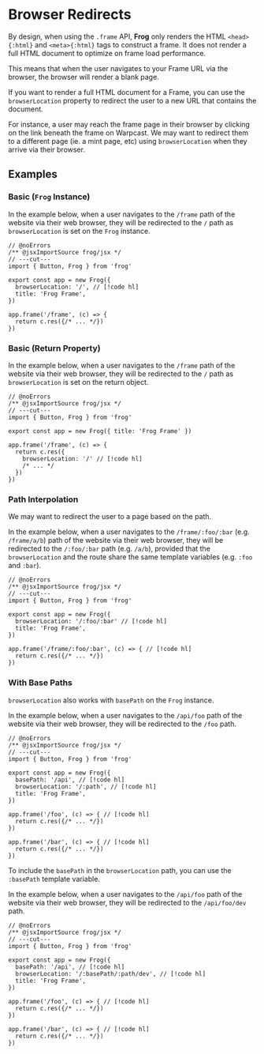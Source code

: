 # Browser Redirects

By design, when using the `.frame` API, **Frog** only renders the HTML `<head>{:html}` and `<meta>{:html}` tags to construct a frame.
It does not render a full HTML document to optimize on frame load performance.

This means that when the user navigates to your Frame URL via the browser, the browser will render a blank page.

If you want to render a full HTML document for a Frame, you can use the `browserLocation` property to redirect the user 
to a new URL that contains the document.

For instance, a user may reach the frame page in their browser by clicking on the link beneath the frame on Warpcast.
We may want to redirect them to a different page (ie. a mint page, etc) using `browserLocation` when they arrive via their browser.

## Examples

### Basic (`Frog` Instance)

In the example below, when a user navigates to the `/frame` path of the website via their web browser, 
they will be redirected to the `/` path as `browserLocation` is set on the `Frog` instance.

```tsx twoslash
// @noErrors
/** @jsxImportSource frog/jsx */
// ---cut---
import { Button, Frog } from 'frog'
 
export const app = new Frog({
  browserLocation: '/', // [!code hl]
  title: 'Frog Frame',
})
 
app.frame('/frame', (c) => {
  return c.res({/* ... */})
})
```

### Basic (Return Property)

In the example below, when a user navigates to the `/frame` path of the website via their web browser, 
they will be redirected to the `/` path as `browserLocation` is set on the return object.

```tsx twoslash
// @noErrors
/** @jsxImportSource frog/jsx */
// ---cut---
import { Button, Frog } from 'frog'
 
export const app = new Frog({ title: 'Frog Frame' })
 
app.frame('/frame', (c) => {
  return c.res({
    browserLocation: '/' // [!code hl]
    /* ... */
  })
})
```

### Path Interpolation

We may want to redirect the user to a page based on the path.

In the example below, when a user navigates to the `/frame/:foo/:bar` (e.g. `/frame/a/b`) path of the website via their web browser, 
they will be redirected to the `/:foo/:bar` path (e.g. `/a/b`), provided that the `browserLocation` and the route share the same template variables (e.g. `:foo` and `:bar`).

```tsx twoslash
// @noErrors
/** @jsxImportSource frog/jsx */
// ---cut---
import { Button, Frog } from 'frog'
 
export const app = new Frog({
  browserLocation: '/:foo/:bar' // [!code hl]
  title: 'Frog Frame',
})
 
app.frame('/frame/:foo/:bar', (c) => { // [!code hl]
  return c.res({/* ... */})
})
```

### With Base Paths

`browserLocation` also works with `basePath` on the `Frog` instance.

In the example below, when a user navigates to the `/api/foo` path of the website via their web browser, 
they will be redirected to the `/foo` path.

```tsx twoslash
// @noErrors
/** @jsxImportSource frog/jsx */
// ---cut---
import { Button, Frog } from 'frog'
 
export const app = new Frog({
  basePath: '/api', // [!code hl]
  browserLocation: '/:path', // [!code hl]
  title: 'Frog Frame',
})
 
app.frame('/foo', (c) => { // [!code hl]
  return c.res({/* ... */})
})

app.frame('/bar', (c) => { // [!code hl]
  return c.res({/* ... */})
})
```

To include the `basePath` in the `browserLocation` path, you can use the `:basePath` template variable.

In the example below, when a user navigates to the `/api/foo` path of the website via their web browser, 
they will be redirected to the `/api/foo/dev` path.

```tsx twoslash
// @noErrors
/** @jsxImportSource frog/jsx */
// ---cut---
import { Button, Frog } from 'frog'
 
export const app = new Frog({
  basePath: '/api', // [!code hl]
  browserLocation: '/:basePath/:path/dev', // [!code hl]
  title: 'Frog Frame',
})
 
app.frame('/foo', (c) => { // [!code hl]
  return c.res({/* ... */})
})

app.frame('/bar', (c) => { // [!code hl]
  return c.res({/* ... */})
})
```
